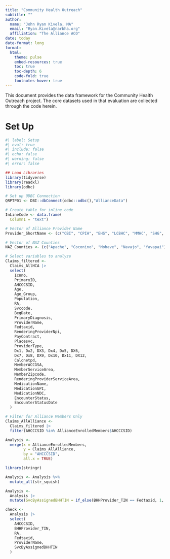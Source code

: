 ```yaml
---
title: "Community Health Outreach"
subtitle: ""
author: 
  name: "John Ryan Kivela, MA"
  email: "Ryan.Kivela@narbha.org"
  affiliation: "The Alliance ACO"
date: today
date-format: long
format:
  html:
    theme: pulse
    embed-resources: true
    toc: true
    toc-depth: 6
    code-fold: true
    footnotes-hover: true
---
```


This document provides the data framework for the Community Health Outreach project. The core datasets used in that evaluation are collected through the code herein. 

# Set Up

```r
#| label: Setup
#| eval: true
#| include: false
#| echo: false
#| warning: false
#| error: false

## Load Libraries
library(tidyverse)
library(readxl)
library(odbc)

# Set up ODBC Connection
QRPTP01 <- DBI::dbConnect(odbc::odbc(),"AllianceData")

# Create table for inline code
InLineCode <- data.frame(
  Column1 = "text")

# Vector of Alliance Provider Name
Provider_ShortName <- (c("CBI", "CPIH", "EHS", "LCBHC", "MMHC", "SHG", "SBH", "TGC", "WYGC"))

# Vector of NAZ Counties
NAZ_Counties <- (c("Apache", "Coconino", "Mohave", "Navajo", "Yavapai"))

```

```r
# Select variables to analyze
Claims_filtered <-
  Claims_AllHCA |> 
  select(
    Icnno,
    PrimaryID,
    AHCCCSID,
    Age,
    Age_Group,
    Population,
    RA,
    Svccode,
    BegDate,
    PrimaryDiagnosis,
    ProviderName,
    Fedtaxid,
    RenderingProviderNpi,
    PayContract,
    Placesvc,
    ProviderType,
    Dx1, Dx2, DX3, Dx4, Dx5, DX6,
    Dx7, Dx8, DX9, Dx10, Dx11, DX12,
    Calcnetpd,
    MemberACCGSA,
    MemberServiceArea,
    MemberZipcode,
    RenderingProviderServiceArea,
    MedicationName,
    MedicationGPI,
    MedicationNDC,
    EncounterStatus,
    EncounterStatusDate
  )

# Filter for Alliance Members Only
Claims_AllAlliance <-
  Claims_filtered |> 
  filter(AHCCCSID %in% AllianceEnrolledMembers$AHCCCSID)

Analysis <-
  merge(x = AllianceEnrolledMembers,
        y = Claims_AllAlliance,
        by = "AHCCCSID",
        all.x = TRUE)

library(stringr)

Analysis <- Analysis %>%
  mutate_all(str_squish)

Analysis <-
  Analysis |> 
  mutate(SvcByAssignedBHHTIN = if_else(BHHProvider_TIN == Fedtaxid, 1, 0))

check <-
  Analysis |> 
  select(
    AHCCCSID,
    BHHProvider_TIN,
    RA,
    Fedtaxid,
    ProviderName,
    SvcByAssignedBHHTIN
  )

```